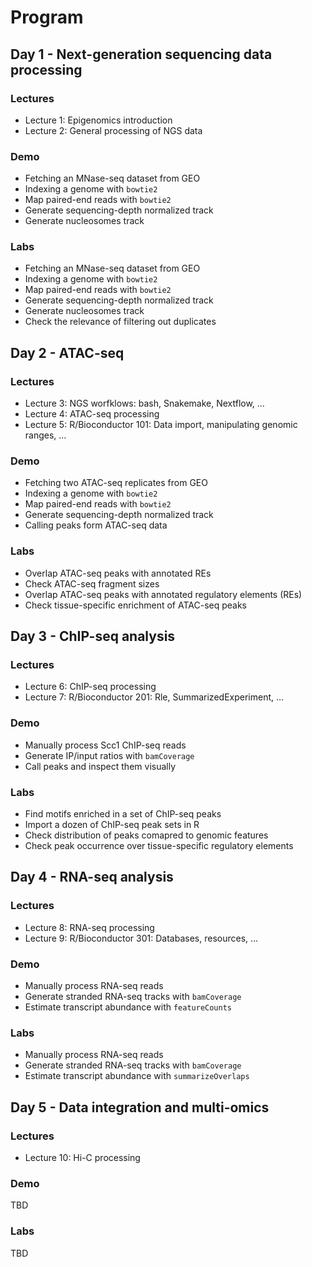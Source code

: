 # Program {-}

## Day 1 - Next-generation sequencing data processing

### Lectures

* Lecture 1: Epigenomics introduction
* Lecture 2: General processing of NGS data

### Demo

- Fetching an MNase-seq dataset from GEO 
- Indexing a genome with `bowtie2`
- Map paired-end reads with `bowtie2`
- Generate sequencing-depth normalized track
- Generate nucleosomes track

### Labs

- Fetching an MNase-seq dataset from GEO 
- Indexing a genome with `bowtie2`
- Map paired-end reads with `bowtie2`
- Generate sequencing-depth normalized track
- Generate nucleosomes track
- Check the relevance of filtering out duplicates

## Day 2 - ATAC-seq

### Lectures

* Lecture 3: NGS worfklows: bash, Snakemake, Nextflow, ...
* Lecture 4: ATAC-seq processing
* Lecture 5: R/Bioconductor 101: Data import, manipulating genomic ranges, ...

### Demo

- Fetching two ATAC-seq replicates from GEO 
- Indexing a genome with `bowtie2`
- Map paired-end reads with `bowtie2`
- Generate sequencing-depth normalized track
- Calling peaks form ATAC-seq data

### Labs

- Overlap ATAC-seq peaks with annotated REs
- Check ATAC-seq fragment sizes
- Overlap ATAC-seq peaks with annotated regulatory elements (REs)
- Check tissue-specific enrichment of ATAC-seq peaks

## Day 3 - ChIP-seq analysis

### Lectures

* Lecture 6: ChIP-seq processing
* Lecture 7: R/Bioconductor 201: Rle, SummarizedExperiment, ...

### Demo

- Manually process Scc1 ChIP-seq reads
- Generate IP/input ratios with `bamCoverage`
- Call peaks and inspect them visually

### Labs

- Find motifs enriched in a set of ChIP-seq peaks
- Import a dozen of ChIP-seq peak sets in R
- Check distribution of peaks comapred to genomic features
- Check peak occurrence over tissue-specific regulatory elements

## Day 4 - RNA-seq analysis

### Lectures

* Lecture 8: RNA-seq processing
* Lecture 9: R/Bioconductor 301: Databases, resources, ...

### Demo

- Manually process RNA-seq reads
- Generate stranded RNA-seq tracks with `bamCoverage`
- Estimate transcript abundance with `featureCounts`

### Labs

- Manually process RNA-seq reads
- Generate stranded RNA-seq tracks with `bamCoverage`
- Estimate transcript abundance with `summarizeOverlaps`

## Day 5 - Data integration and multi-omics

### Lectures

* Lecture 10: Hi-C processing

### Demo

TBD

### Labs

TBD
